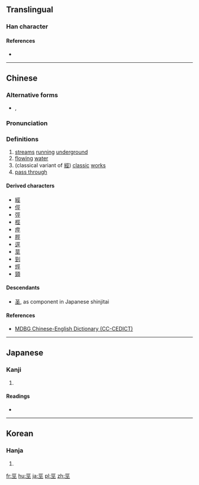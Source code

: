{{also|圣}}
==Translingual==

===Han character===
{{Han char|rn=47|rad=巛|as=04|sn=7|four=10101|canj=MVVM|ids=⿳一巛工}}

====References====
* {{Han ref|kx=0324.070|dkj=08681|dj=0624.140|hdz=10412.070|uh=5DE0|ud=24032|bh=CACA|bd=51914}}

----

==Chinese==
{{zh-forms}}

===Alternative forms===
* {{zh-l|坙}}, {{zh-l|𢀖}}

===Pronunciation===
{{zh-pron
|m=jīng
|c=ging1
|mc=y
|oc=y
|ma=
|cat=n,v
}}

===Definitions===
# [[stream]]s [[running]] [[underground]]
# [[flowing]] [[water]]
# (classical variant of [[經]]) [[classic]] [[work]]s
# [[pass through]]

====Derived characters====
* [[經]]
* [[俓]]
* [[弳]]
* [[桱]]
* [[痙]]
* [[脛]]
* [[逕]]
* [[莖]]
* [[剄]]
* [[烴]]
* [[頸]]

====Descendants====
* [[圣]], as component in Japanese shinjitai

====References====
* [http://www.mdbg.net/chindict/chindict.php?page=worddict&wdrst=1&wdqb=%E7%B6%93 MDBG Chinese-English Dictionary (CC-CEDICT)]

----

==Japanese==

===Kanji===
{{ja-kanji|grade=|rs=巛04}}

# {{defn|lang=ja|sort=巛04}}

====Readings====
* {{ja-readings|on=[[けい]] (kei), [[きょう]] (kyō)|kun=}}

----

==Korean==

===Hanja===
{{ko-hanja|hangeul=[[경]]|rv=gyeong|mr=kyŏng}}

# {{defn|lang=ko|sort=巛04}}

[[fr:巠]]
[[hu:巠]]
[[ja:巠]]
[[pl:巠]]
[[zh:巠]]